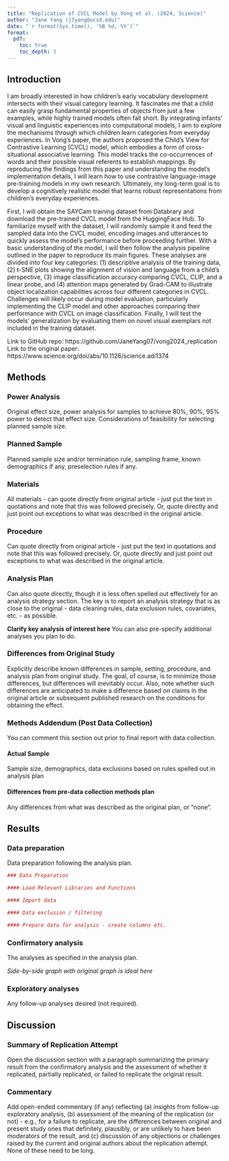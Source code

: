 ```yaml
---
title: "Replication of CVCL Model by Vong et al. (2024, Science)"
author: "Jane Yang (j7yang@ucsd.edu)"
date: "`r format(Sys.time(), '%B %d, %Y')`"
format:
  pdf:
    toc: true
    toc_depth: 3
---
```


<!-- Replication reports should all use this template to standardize reporting across projects.  These reports will be public supplementary materials that accompany the summary report(s) of the aggregate results. -->

## Introduction
I am broadly interested in how children's early vocabulary development intersects with their visual category learning. It fascinates me that a child can easily grasp fundamental properties of objects from just a few examples, while highly trained models often fall short. By integrating infants' visual and linguistic experiences into computational models, I aim to explore the mechanisms through which children learn categories from everyday experiences. In Vong's paper, the authors proposed the Child’s View for Contrastive Learning (CVCL) model, which embodies a form of cross-situational associative learning. This model tracks the co-occurrences of words and their possible visual referents to establish mappings. By reproducing the findings from this paper and understanding the model’s implementation details, I will learn how to use contrastive language-image pre-training models in my own research. Ultimately, my long-term goal is to develop a cognitively realistic model that learns robust representations from children’s everyday experiences.

First, I will obtain the SAYCam training dataset from Databrary and download the pre-trained CVCL model from the HuggingFace Hub. To familiarize myself with the dataset, I will randomly sample it and feed the sampled data into the CVCL model, encoding images and utterances to quickly assess the model's performance before proceeding further. With a basic understanding of the model, I will then follow the analysis pipeline outlined in the paper to reproduce its main figures. These analyses are divided into four key categories: (1) descriptive analysis of the training data, (2) t-SNE plots showing the alignment of vision and language from a child’s perspective, (3) image classification accuracy comparing CVCL, CLIP, and a linear probe, and (4) attention maps generated by Grad-CAM to illustrate object localization capabilities across four different categories in CVCL. Challenges will likely occur during model evaluation, particularly implementing the CLIP model and other approaches comparing their performance with CVCL on image classification. Finally, I will test the models' generalization by evaluating them on novel visual exemplars not included in the training dataset.

Link to GitHub repo: https://github.com/JaneYang07/vong2024_replication \
Link to the original paper: https://www.science.org/doi/abs/10.1126/science.adi1374

## Methods

### Power Analysis

Original effect size, power analysis for samples to achieve 80%, 90%, 95% power to detect that effect size.  Considerations of feasibility for selecting planned sample size.

### Planned Sample

Planned sample size and/or termination rule, sampling frame, known demographics if any, preselection rules if any.

### Materials

All materials - can quote directly from original article - just put the text in quotations and note that this was followed precisely.  Or, quote directly and just point out exceptions to what was described in the original article.

### Procedure	

Can quote directly from original article - just put the text in quotations and note that this was followed precisely.  Or, quote directly and just point out exceptions to what was described in the original article.

### Analysis Plan

Can also quote directly, though it is less often spelled out effectively for an analysis strategy section.  The key is to report an analysis strategy that is as close to the original - data cleaning rules, data exclusion rules, covariates, etc. - as possible.  

**Clarify key analysis of interest here**  You can also pre-specify additional analyses you plan to do.

### Differences from Original Study

Explicitly describe known differences in sample, setting, procedure, and analysis plan from original study.  The goal, of course, is to minimize those differences, but differences will inevitably occur.  Also, note whether such differences are anticipated to make a difference based on claims in the original article or subsequent published research on the conditions for obtaining the effect.

### Methods Addendum (Post Data Collection)

You can comment this section out prior to final report with data collection.

#### Actual Sample
  Sample size, demographics, data exclusions based on rules spelled out in analysis plan

#### Differences from pre-data collection methods plan
  Any differences from what was described as the original plan, or “none”.


## Results


### Data preparation

Data preparation following the analysis plan.
	
```r
### Data Preparation

#### Load Relevant Libraries and Functions

#### Import data

#### Data exclusion / filtering

#### Prepare data for analysis - create columns etc.
```

### Confirmatory analysis

The analyses as specified in the analysis plan.  

*Side-by-side graph with original graph is ideal here*

### Exploratory analyses

Any follow-up analyses desired (not required).  

## Discussion

### Summary of Replication Attempt

Open the discussion section with a paragraph summarizing the primary result from the confirmatory analysis and the assessment of whether it replicated, partially replicated, or failed to replicate the original result.  

### Commentary

Add open-ended commentary (if any) reflecting (a) insights from follow-up exploratory analysis, (b) assessment of the meaning of the replication (or not) - e.g., for a failure to replicate, are the differences between original and present study ones that definitely, plausibly, or are unlikely to have been moderators of the result, and (c) discussion of any objections or challenges raised by the current and original authors about the replication attempt.  None of these need to be long.

